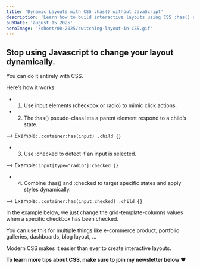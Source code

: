 ```yaml
---
title: 'Dynamic Layouts with CSS :has() without JavaScript'
description: 'Learn how to build interactive layouts using CSS :has() and :checked. Create dynamic grids, galleries, and dashboards without JavaScript.'
pubDate: 'august 15 2025'
heroImage: '/short/08-2025/switching-layout-in-CSS.gif'
---
```



<Picture
  src="/short/08-2025/switching-layout-in-CSS.gif"
  alt="CSS example showing layout change using :has and :checked selectors"
  width="400"
  height="600"
  style="margin: 2em auto 1em auto; display: block; border: 4px solid var(--border)"
/>

## Stop using Javascript to change your layout dynamically.

You can do it entirely with CSS.

Here’s how it works:

- 1. Use input elements (checkbox or radio) to mimic click actions.
- 2. The :has() pseudo-class lets a parent element respond to a child’s state.

--> Example: `.container:has(input) .child {}`

- 3. Use :checked to detect if an input is selected.

--> Example: `input[type="radio"]:checked {}`

- 4. Combine :has() and :checked to target specific states and apply styles dynamically.

--> Example: `.container:has(input:checked) .child {}`

In the example below, we just change the grid-template-columns values when a specific checkbox has been checked.

You can use this for multiple things like e-commerce product, portfolio galleries, dashboards, blog layout, ...

Modern CSS makes it easier than ever to create interactive layouts.

**To learn more tips about CSS, make sure to join my newsletter below ❤️**
